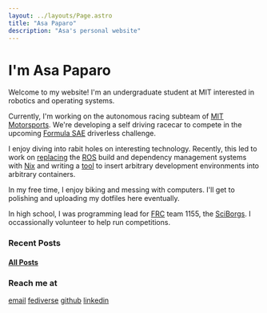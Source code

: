 ```yaml
---
layout: ../layouts/Page.astro
title: "Asa Paparo"
description: "Asa's personal website"
---
```



# I'm Asa Paparo

Welcome to my website! I'm an undergraduate student at MIT interested in robotics and operating systems.


Currently, I'm working on the autonomous racing subteam of [MIT Motorsports](https://www.fsae.mit.edu/). We're developing a self driving racecar to compete in the upcoming [Formula SAE](https://www.fsaeonline.com/) driverless challenge.

I enjoy diving into rabit holes on interesting technology. Recently, this led to work on [replacing](https://github.com/AngleSideAngle/nix-ros-compat) the [ROS](https://www.ros.org/) build and dependency management systems with [Nix](https://nix.dev/) and writing a [tool](https://github.com/AngleSideAngle/YADT) to insert arbitrary development environments into arbitrary containers.

In my free time, I enjoy biking and messing with computers. I'll get to polishing and uploading my dotfiles here eventually.

In high school, I was programming lead for [FRC](https://www.firstinspires.org/robotics/frc) team 1155, the [SciBorgs](https://github.com/sciborgs). I occassionally volunteer to help run competitions.

### Recent Posts

<Posts n={3}/>

<a href="./blog"><h4>All Posts</h4></a>

### Reach me at
[email](mailto:asapaparo@gmail.com)
[fediverse](https://mastodon.social/@AngleSideAngle)
[github](https://github.com/AngleSideAngle)
[linkedin](https://www.linkedin.com/in/asa-paparo)
